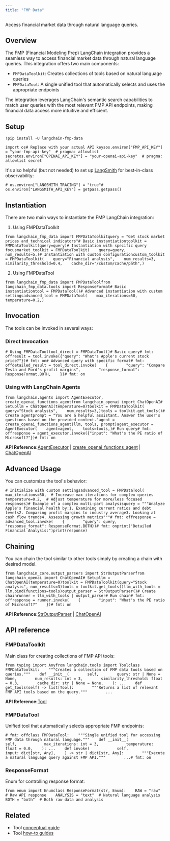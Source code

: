 ```yaml
---
title: "FMP Data"
---
```


Access financial market data through natural language queries.

## Overview

The FMP (Financial Modeling Prep) LangChain integration provides a seamless way to access financial market data through natural language queries. This integration offers two main components:

* `FMPDataToolkit`: Creates collections of tools based on natural language queries
* `FMPDataTool`: A single unified tool that automatically selects and uses the appropriate endpoints

The integration leverages LangChain's semantic search capabilities to match user queries with the most relevant FMP API endpoints, making financial data access more intuitive and efficient.

## Setup

```
!pip install -U langchain-fmp-data
```

```
import os# Replace with your actual API keysos.environ["FMP_API_KEY"] = "your-fmp-api-key"  # pragma: allowlist secretos.environ["OPENAI_API_KEY"] = "your-openai-api-key"  # pragma: allowlist secret
```

It's also helpful (but not needed) to set up [LangSmith](https://smith.langchain.com/) for best-in-class observability:

```
# os.environ["LANGSMITH_TRACING"] = "true"# os.environ["LANGSMITH_API_KEY"] = getpass.getpass()
```

## Instantiation

There are two main ways to instantiate the FMP LangChain integration:

1. Using FMPDataToolkit

```
from langchain_fmp_data import FMPDataToolkitquery = "Get stock market prices and technical indicators"# Basic instantiationtoolkit = FMPDataToolkit(query=query)# Instantiation with specific query focusmarket_toolkit = FMPDataToolkit(    query=query,    num_results=5,)# Instantiation with custom configurationcustom_toolkit = FMPDataToolkit(    query="Financial analysis",    num_results=3,    similarity_threshold=0.4,    cache_dir="/custom/cache/path",)
```

2. Using FMPDataTool

```
from langchain_fmp_data import FMPDataToolfrom langchain_fmp_data.tools import ResponseFormat# Basic instantiationtool = FMPDataTool()# Advanced instantiation with custom settingsadvanced_tool = FMPDataTool(    max_iterations=50,    temperature=0.2,)
```

## Invocation

The tools can be invoked in several ways:

### Direct Invocation

```
# Using FMPDataTooltool_direct = FMPDataTool()# Basic query# fmt: offresult = tool.invoke({"query": "What's Apple's current stock price?"})# fmt: on# Advanced query with specific format# fmt: offdetailed_result = tool_direct.invoke(    {        "query": "Compare Tesla and Ford's profit margins",        "response_format": ResponseFormat.BOTH,    })# fmt: on
```

### Using with LangChain Agents

```
from langchain.agents import AgentExecutor, create_openai_functions_agentfrom langchain_openai import ChatOpenAI# Setupllm = ChatOpenAI(temperature=0)toolkit = FMPDataToolkit(    query="Stock analysis",    num_results=3,)tools = toolkit.get_tools()# Create agentprompt = "You are a helpful assistant. Answer the user's questions based on the provided context."agent = create_openai_functions_agent(llm, tools, prompt)agent_executor = AgentExecutor(    agent=agent,    tools=tools,)# Run query# fmt: offresponse = agent_executor.invoke({"input": "What's the PE ratio of Microsoft?"})# fmt: on
```

**API Reference:**[AgentExecutor](https://python.langchain.com/api_reference/langchain/agents/langchain.agents.agent.AgentExecutor.html) | [create\_openai\_functions\_agent](https://python.langchain.com/api_reference/langchain/agents/langchain.agents.openai_functions_agent.base.create_openai_functions_agent.html) | [ChatOpenAI](https://python.langchain.com/api_reference/openai/chat_models/langchain_openai.chat_models.base.ChatOpenAI.html)

## Advanced Usage

You can customize the tool's behavior:

```
# Initialize with custom settingsadvanced_tool = FMPDataTool(    max_iterations=50,  # Increase max iterations for complex queries    temperature=0.2,  # Adjust temperature for more/less focused responses)# Example of a complex multi-part analysisquery = """Analyze Apple's financial health by:1. Examining current ratios and debt levels2. Comparing profit margins to industry average3. Looking at cash flow trends4. Assessing growth metrics"""# fmt: offresponse = advanced_tool.invoke(    {        "query": query,        "response_format": ResponseFormat.BOTH})# fmt: onprint("Detailed Financial Analysis:")print(response)
```

## Chaining

You can chain the tool similar to other tools simply by creating a chain with desired model.

```
from langchain_core.output_parsers import StrOutputParserfrom langchain_openai import ChatOpenAI# Setupllm = ChatOpenAI(temperature=0)toolkit = FMPDataToolkit(query="Stock analysis", num_results=3)tools = toolkit.get_tools()llm_with_tools = llm.bind(functions=tools)output_parser = StrOutputParser()# Create chainrunner = llm_with_tools | output_parser# Run chain# fmt: offresponse = runner.invoke(    {        "input": "What's the PE ratio of Microsoft?"    })# fmt: on
```

**API Reference:**[StrOutputParser](https://python.langchain.com/api_reference/core/output_parsers/langchain_core.output_parsers.string.StrOutputParser.html) | [ChatOpenAI](https://python.langchain.com/api_reference/openai/chat_models/langchain_openai.chat_models.base.ChatOpenAI.html)

## API reference

### FMPDataToolkit

Main class for creating collections of FMP API tools:

```
from typing import Anyfrom langchain.tools import Toolclass FMPDataToolkit:    """Creates a collection of FMP data tools based on queries."""    def __init__(        self,        query: str | None = None,        num_results: int = 3,        similarity_threshold: float = 0.3,        cache_dir: str | None = None,    ): ...    def get_tools(self) -> list[Tool]:        """Returns a list of relevant FMP API tools based on the query."""        ...
```

**API Reference:**[Tool](https://python.langchain.com/api_reference/core/tools/langchain_core.tools.simple.Tool.html)

### FMPDataTool

Unified tool that automatically selects appropriate FMP endpoints:

```
# fmt: offclass FMPDataTool:    """Single unified tool for accessing FMP data through natural language."""    def __init__(            self,            max_iterations: int = 3,            temperature: float = 0.0,    ): ...    def invoke(            self,            input: dict[str, Any],    ) -> str | dict[str, Any]:        """Execute a natural language query against FMP API."""        ...# fmt: on
```

### ResponseFormat

Enum for controlling response format:

```
from enum import Enumclass ResponseFormat(str, Enum):    RAW = "raw"  # Raw API response    ANALYSIS = "text"  # Natural language analysis    BOTH = "both"  # Both raw data and analysis
```

## Related

* Tool [conceptual guide](/oss/concepts/tools)
* Tool [how-to guides](/oss/how_to/#tools)
